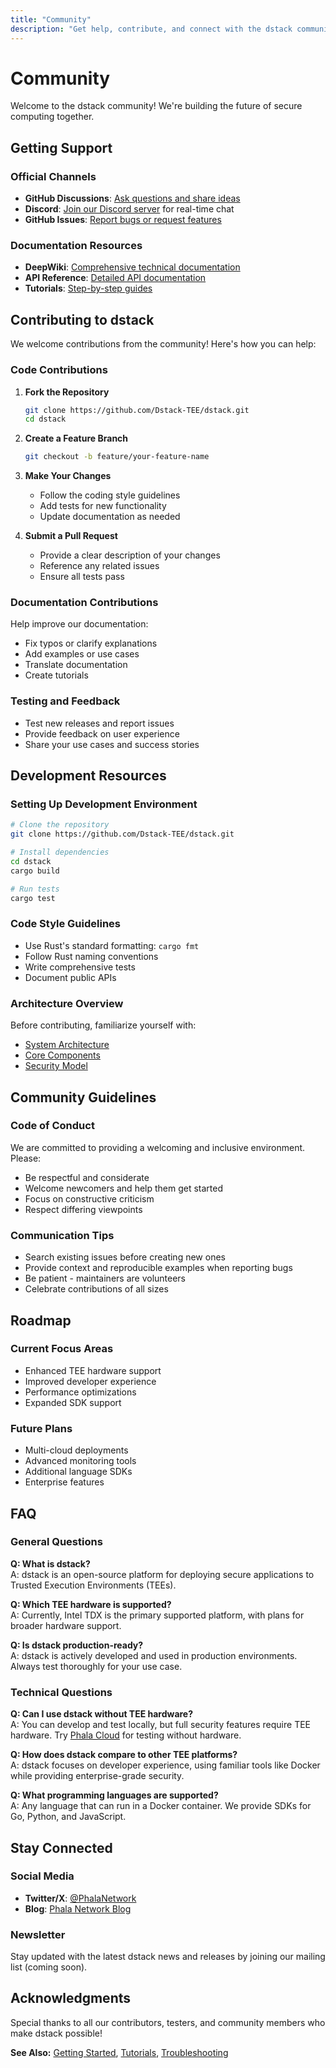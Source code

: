 ```yaml
---
title: "Community"
description: "Get help, contribute, and connect with the dstack community"
---
```


# Community

Welcome to the dstack community! We're building the future of secure computing together.

## Getting Support

### Official Channels

- **GitHub Discussions**: [Ask questions and share ideas](https://github.com/Dstack-TEE/dstack/discussions)
- **Discord**: [Join our Discord server](https://discord.gg/phala) for real-time chat
- **GitHub Issues**: [Report bugs or request features](https://github.com/Dstack-TEE/dstack/issues)

### Documentation Resources

- **DeepWiki**: [Comprehensive technical documentation](https://deepwiki.com/Dstack-TEE/dstack)
- **API Reference**: [Detailed API documentation](/docs/api-reference/overview)
- **Tutorials**: [Step-by-step guides](/docs/tutorials/python-example)

## Contributing to dstack

We welcome contributions from the community! Here's how you can help:

### Code Contributions

1. **Fork the Repository**
   ```bash
   git clone https://github.com/Dstack-TEE/dstack.git
   cd dstack
   ```

2. **Create a Feature Branch**
   ```bash
   git checkout -b feature/your-feature-name
   ```

3. **Make Your Changes**
   - Follow the coding style guidelines
   - Add tests for new functionality
   - Update documentation as needed

4. **Submit a Pull Request**
   - Provide a clear description of your changes
   - Reference any related issues
   - Ensure all tests pass

### Documentation Contributions

Help improve our documentation:
- Fix typos or clarify explanations
- Add examples or use cases
- Translate documentation
- Create tutorials

### Testing and Feedback

- Test new releases and report issues
- Provide feedback on user experience
- Share your use cases and success stories

## Development Resources

### Setting Up Development Environment

```bash
# Clone the repository
git clone https://github.com/Dstack-TEE/dstack.git

# Install dependencies
cd dstack
cargo build

# Run tests
cargo test
```

### Code Style Guidelines

- Use Rust's standard formatting: `cargo fmt`
- Follow Rust naming conventions
- Write comprehensive tests
- Document public APIs

### Architecture Overview

Before contributing, familiarize yourself with:
- [System Architecture](/docs/concepts/architecture)
- [Core Components](/docs/concepts/core-components)
- [Security Model](/docs/concepts/security-model)

## Community Guidelines

### Code of Conduct

We are committed to providing a welcoming and inclusive environment. Please:
- Be respectful and considerate
- Welcome newcomers and help them get started
- Focus on constructive criticism
- Respect differing viewpoints

### Communication Tips

- Search existing issues before creating new ones
- Provide context and reproducible examples when reporting bugs
- Be patient - maintainers are volunteers
- Celebrate contributions of all sizes

## Roadmap

### Current Focus Areas

- Enhanced TEE hardware support
- Improved developer experience
- Performance optimizations
- Expanded SDK support

### Future Plans

- Multi-cloud deployments
- Advanced monitoring tools
- Additional language SDKs
- Enterprise features

## FAQ

### General Questions

**Q: What is dstack?**  
A: dstack is an open-source platform for deploying secure applications to Trusted Execution Environments (TEEs).

**Q: Which TEE hardware is supported?**  
A: Currently, Intel TDX is the primary supported platform, with plans for broader hardware support.

**Q: Is dstack production-ready?**  
A: dstack is actively developed and used in production environments. Always test thoroughly for your use case.

### Technical Questions

**Q: Can I use dstack without TEE hardware?**  
A: You can develop and test locally, but full security features require TEE hardware. Try [Phala Cloud](https://cloud.phala.network) for testing without hardware.

**Q: How does dstack compare to other TEE platforms?**  
A: dstack focuses on developer experience, using familiar tools like Docker while providing enterprise-grade security.

**Q: What programming languages are supported?**  
A: Any language that can run in a Docker container. We provide SDKs for Go, Python, and JavaScript.

## Stay Connected

### Social Media

- **Twitter/X**: [@PhalaNetwork](https://twitter.com/PhalaNetwork)
- **Blog**: [Phala Network Blog](https://phala.network/posts)

### Newsletter

Stay updated with the latest dstack news and releases by joining our mailing list (coming soon).

## Acknowledgments

Special thanks to all our contributors, testers, and community members who make dstack possible!

**See Also:** [Getting Started](/docs/getting-started/installation), [Tutorials](/docs/tutorials/python-example), [Troubleshooting](/docs/troubleshooting) 